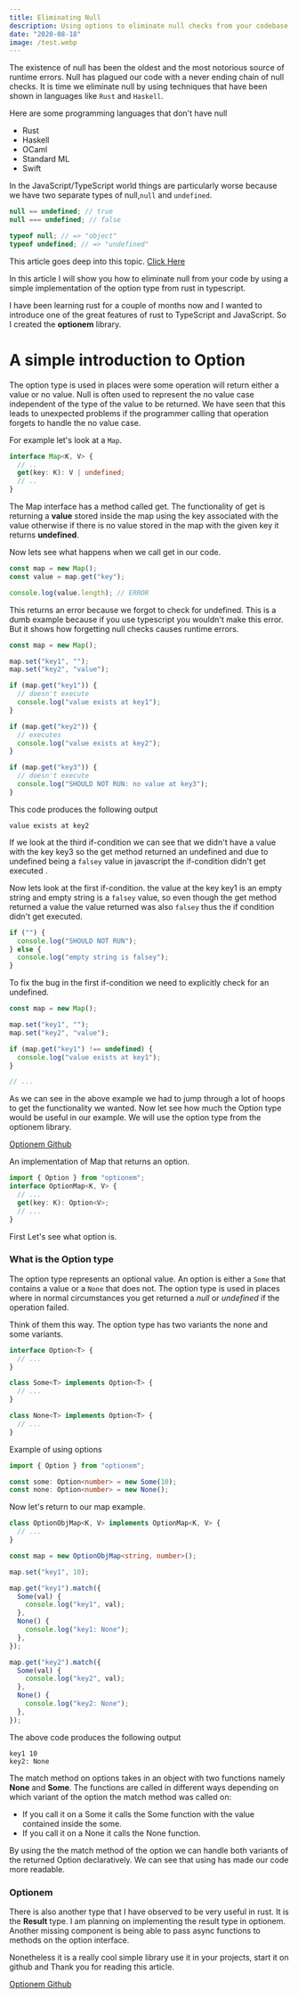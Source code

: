 ```yaml
---
title: Eliminating Null
description: Using options to eliminate null checks from your codebase.
date: "2020-08-18"
image: /test.webp
---
```


The existence of null has been the oldest and the most notorious source of runtime
errors. Null has plagued our code with a never ending chain of null checks. It is
time we eliminate null by using techniques that have been shown in languages like
`Rust` and `Haskell`.

Here are some programming languages that don't have null

- Rust
- Haskell
- OCaml
- Standard ML
- Swift

In the JavaScript/TypeScript world things are particularly worse because we have two separate
types of null,`null` and `undefined`.

```javascript
null == undefined; // true
null === undefined; // false
```

```javascript
typeof null; // => "object"
typeof undefined; // => "undefined"
```

This article goes deep into this topic.
[Click Here](https://www.lucidchart.com/techblog/2015/08/31/the-worst-mistake-of-computer-science/)

In this article I will show you how to eliminate null from your code by using a simple
implementation of the option type from rust in typescript.

I have been learning rust for a couple of months now and I wanted to introduce one of the great
features of rust to TypeScript and JavaScript. So I created the **optionem** library.

# A simple introduction to Option

The option type is used in places were some operation will return either a value or no value.
Null is often used to represent the no value case independent of the type of the value to be
returned. We have seen that this leads to unexpected problems if the programmer calling that
operation forgets to handle the no value case.

For example let's look at a `Map`.

```typescript
interface Map<K, V> {
  // ..
  get(key: K): V | undefined;
  // ..
}
```

The Map interface has a method called get. The functionality of get is returning a **value** stored
inside the map using the key associated with the value otherwise if there is no value stored in the
map with the given key it returns **undefined**.

Now lets see what happens when we call get in our code.

```typescript
const map = new Map();
const value = map.get("key");

console.log(value.length); // ERROR
```

This returns an error because we forgot to check for undefined. This is a dumb example because if you
use typescript you wouldn't make this error. But it shows how forgetting null checks causes runtime
errors.

```typescript
const map = new Map();

map.set("key1", "");
map.set("key2", "value");

if (map.get("key1")) {
  // doesn't execute
  console.log("value exists at key1");
}

if (map.get("key2")) {
  // executes
  console.log("value exists at key2");
}

if (map.get("key3")) {
  // doesn't execute
  console.log("SHOULD NOT RUN: no value at key3");
}
```

This code produces the following output

```text
value exists at key2
```

If we look at the third if-condition we can see that we didn't have a value with the key key3 so the
get method returned an undefined and due to undefined being a `falsey` value in javascript
the if-condition didn't get executed .

Now lets look at the first if-condition. the value at the key key1 is an empty string and empty string
is a `falsey` value, so even though the get method returned a value the value returned was also
`falsey` thus the if condition didn't get executed.

```typescript withLineNumbers=true
if ("") {
  console.log("SHOULD NOT RUN");
} else {
  console.log("empty string is falsey");
}
```

To fix the bug in the first if-condition we need to explicitly check for an undefined.

```typescript title=map.ts
const map = new Map();

map.set("key1", "");
map.set("key2", "value");

if (map.get("key1") !== undefined) {
  console.log("value exists at key1");
}

// ...
```

As we can see in the above example we had to jump through a lot of hoops to get the functionality we
wanted. Now let see how much the Option type would be useful in our example. We will use the option
type from the optionem library.

[Optionem Github](https://www.github.com/fraol0912/optionem)

An implementation of Map that returns an option.

```typescript
import { Option } from "optionem";
interface OptionMap<K, V> {
  // ...
  get(key: K): Option<V>;
  // ...
}
```

First Let's see what option is.

### What is the Option type

The option type represents an optional value. An option is either a `Some` that contains a value or a
`None` that does not. The option type is used in places where in normal circumstances you get returned
a _null_ or _undefined_ if the operation failed.

Think of them this way. The option type has two variants the none and some variants.

```typescript
interface Option<T> {
  // ...
}

class Some<T> implements Option<T> {
  // ...
}

class None<T> implements Option<T> {
  // ...
}
```

Example of using options

```typescript
import { Option } from "optionem";

const some: Option<number> = new Some(10);
const none: Option<number> = new None();
```

Now let's return to our map example.

```typescript
class OptionObjMap<K, V> implements OptionMap<K, V> {
  // ...
}

const map = new OptionObjMap<string, number>();

map.set("key1", 10);

map.get("key1").match({
  Some(val) {
    console.log("key1", val);
  },
  None() {
    console.log("key1: None");
  },
});

map.get("key2").match({
  Some(val) {
    console.log("key2", val);
  },
  None() {
    console.log("key2: None");
  },
});
```

The above code produces the following output

```text
key1 10
key2: None
```

The match method on options takes in an object with two functions namely **None** and
**Some**. The functions are called in different ways depending on which variant of
the option the match method was called on:

- If you call it on a Some it calls the Some function with the value contained
  inside the some.
- If you call it on a None it calls the None function.

By using the the match method of the option we can handle both variants of the
returned Option declaratively. We can see that using has made our code more readable.

### Optionem

There is also another type that I have observed to be very useful in rust. It is
the **Result** type. I am planning on implementing the result type in optionem. Another
missing component is being able to pass async functions to methods on the option interface.

Nonetheless it is a really cool simple library use it in your projects, start it on github and
Thank you for reading this article.

[Optionem Github](https://www.github.com/fraol0912/optionem)
